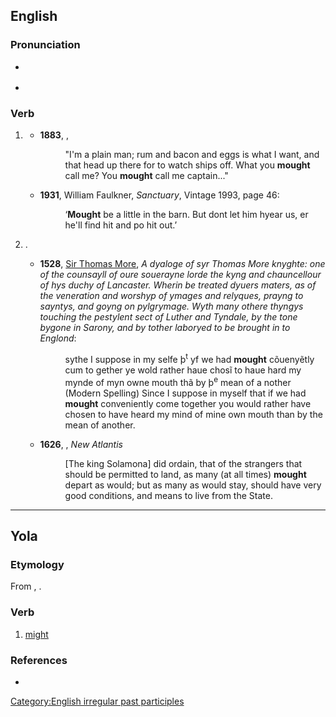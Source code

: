 ==English==

===Pronunciation===
* {{a|UK|US}} {{IPA|en|/maʊt/}}
* {{rhymes|en|aʊt|s=1}}

===Verb===
{{head|en|verb form}}

# {{lb|en|obsolete|outside|US|_|dialects}} {{alternative form of|en|might}}
#* '''1883''', {{w|Robert Louis Stevenson}}, ''{{w|Treasure Island}}''
#*: "I'm a plain man; rum and bacon and eggs is what I want, and that head up there for to watch ships off. What you '''mought''' call me? You '''mought''' call me captain..."
#* '''1931''', William Faulkner, ''Sanctuary'', Vintage 1993, page 46:
#*: ‘'''Mought''' be a little in the barn. But dont let him hyear us, er he'll find hit and po hit out.’
# {{lb|en|auxiliary|obsolete}} {{past participle of|en|may|nocat=1}}.
#* '''1528''', [[w:Sir Thomas More|Sir Thomas More]], ''A dyaloge of syr Thomas More knyghte: one of the counsayll of oure souerayne lorde the kyng and chauncellour of hys duchy of Lancaster. Wherin be treated dyuers maters, as of the veneration and worshyp of ymages and relyques, prayng to sayntys, and goyng on pylgrymage. Wyth many othere thyngys touching the pestylent sect of Luther and Tyndale, by the tone bygone in Sarony, and by tother laboryed to be brought in to Englond'':
#*: sythe I suppose in my selfe þ<sup>t</sup> yf we had '''mought''' cõuenyẽtly cum to gether ye wold rather haue chosĩ to haue hard my mynde of myn owne mouth thã by þ<sup>e</sup> mean of a nother
#*: (Modern Spelling) Since I suppose in myself that if we had '''mought''' conveniently come together you would rather have chosen to have heard my mind of mine own mouth than by the mean of another.
#* '''1626''', {{w|Francis Bacon}}, ''New Atlantis''
#*: [The king Solamona] did ordain, that of the strangers that should be permitted to land, as many (at all times) '''mought''' depart as would; but as many as would stay, should have very good conditions, and means to live from the State.

[[Category:English irregular past participles]]

----

==Yola==

===Etymology===
From {{inh|yol|ang|meahte}}, {{m|ang|mihte}}.

===Verb===
{{head|yol|verb}}

# [[might]]

===References===
* {{R:Poole 1867|page=57}}